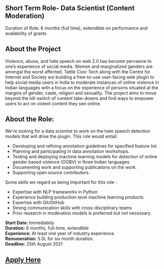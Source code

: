 ## Short Term Role- Data Scientist (Content Moderation)

Duration of Role: 6 months (full time), extendible on performance and availability of grants

## About the Project
Violence, abuse, and hate speech on web 2.0 has become pervasive to one’s experience of social media. Women and marginalized genders are amongst the worst affected.
Tattle Civic Tech along with the Centre for Internet and Society are building a free-to-use user-facing web plugin to help social media users in India to moderate instances of online violence in Indian languages with a focus on the experience of persons situated at the margins of gender, caste, religion and sexuality.  The project aims to move beyond the kill-switch of content take-downs and find ways to empower users to act on violent content they see online.

## About the Role:
We're looking for a data scientist to work on the hate speech detection models that will drive the plugin. This role would entail:
- Developing and refining annotation guidelines for specified feature list.
- Planning and participating in data annotation workshops.
- Testing and deploying machine learning models for detection of online gender based violence (OGBV) in three Indian languages.
- Documenting work and supporting publications on the work.
- Supporting open source contributors.

Some skills we regard as being important for this role : 
- Expertise with NLP frameworks in Python
- Experience building production level machine learning products.
- Expertise with Git/GitHub
- Strong communication skills with cross-disciplinary teams
- Prior research in moderation models is preferred but not necessary. 


**Start Date:** Immediately  
**Duration:** 6 months, full-time, extendible  
**Experience:** At least one year of industry experience.  
**Remuneration:** 5.5L for six month duration.  
**Deadline:** 25th August 2021

## [Apply Here](https://docs.google.com/forms/d/e/1FAIpQLSexBQR5-9O20UICVvVAGxmipt7xiP_wQ1R7L4AI2t59EiXCUQ/viewform?usp=sf_link)


